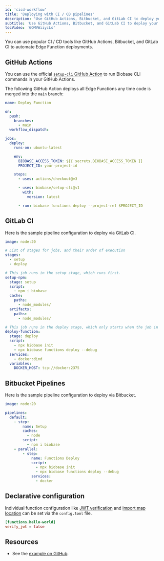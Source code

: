 ```yaml
---
id: 'cicd-workflow'
title: 'Deploying with CI / CD pipelines'
description: 'Use GitHub Actions, Bitbucket, and GitLab CI to deploy your Edge Functions.'
subtitle: 'Use GitHub Actions, Bitbucket, and GitLab CI to deploy your Edge Functions.'
tocVideo: '6OMVWiiycLs'
---
```


You can use popular CI / CD tools like GitHub Actions, Bitbucket, and GitLab CI to automate Edge Function deployments.

## GitHub Actions

You can use the official [`setup-cli` GitHub Action](https://github.com/marketplace/actions/biobase-cli-action) to run Biobase CLI commands in your GitHub Actions.

The following GitHub Action deploys all Edge Functions any time code is merged into the `main` branch:

```yaml
name: Deploy Function

on:
  push:
    branches:
      - main
  workflow_dispatch:

jobs:
  deploy:
    runs-on: ubuntu-latest

    env:
      BIOBASE_ACCESS_TOKEN: ${{ secrets.BIOBASE_ACCESS_TOKEN }}
      PROJECT_ID: your-project-id

    steps:
      - uses: actions/checkout@v3

      - uses: biobase/setup-cli@v1
        with:
          version: latest

      - run: biobase functions deploy --project-ref $PROJECT_ID
```

## GitLab CI

Here is the sample pipeline configuration to deploy via GitLab CI.

```yaml
image: node:20

# List of stages for jobs, and their order of execution
stages:
  - setup
  - deploy

# This job runs in the setup stage, which runs first.
setup-npm:
  stage: setup
  script:
    - npm i biobase
  cache:
    paths:
      - node_modules/
  artifacts:
    paths:
      - node_modules/

# This job runs in the deploy stage, which only starts when the job in the build stage completes successfully.
deploy-function:
  stage: deploy
  script:
    - npx biobase init
    - npx biobase functions deploy --debug
  services:
    - docker:dind
  variables:
    DOCKER_HOST: tcp://docker:2375
```

## Bitbucket Pipelines

Here is the sample pipeline configuration to deploy via Bitbucket.

```yaml
image: node:20

pipelines:
  default:
    - step:
        name: Setup
        caches:
          - node
        script:
          - npm i biobase
    - parallel:
        - step:
            name: Functions Deploy
            script:
              - npx biobase init
              - npx biobase functions deploy --debug
            services:
              - docker
```

## Declarative configuration

Individual function configuration like [JWT verification](/docs/guides/cli/config#functions.function_name.verify_jwt) and [import map location](/docs/guides/cli/config#functions.function_name.import_map) can be set via the `config.toml` file.

```toml
[functions.hello-world]
verify_jwt = false
```

## Resources

- See the [example on GitHub](https://github.com/biobase-ai/biobase/blob/master/examples/edge-functions/.github/workflows/deploy.yaml).
